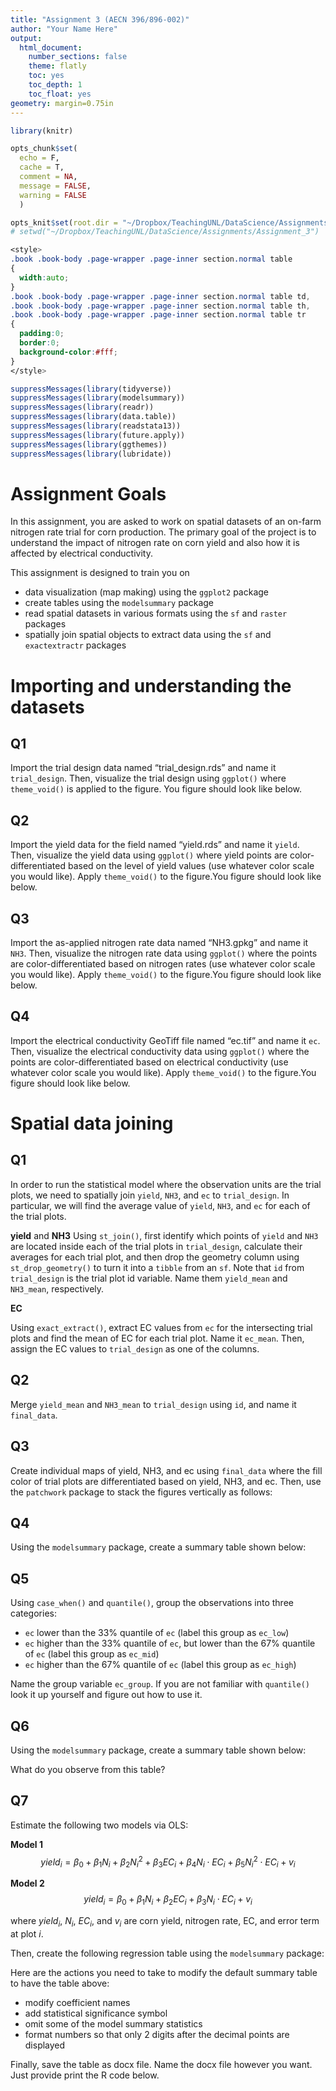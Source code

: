 ```yaml
---
title: "Assignment 3 (AECN 396/896-002)"
author: "Your Name Here"
output:
  html_document:
    number_sections: false
    theme: flatly
    toc: yes
    toc_depth: 1
    toc_float: yes
geometry: margin=0.75in
---
```


```r
library(knitr)

opts_chunk$set(
  echo = F,
  cache = T,
  comment = NA,
  message = FALSE,
  warning = FALSE
  ) 

opts_knit$set(root.dir = "~/Dropbox/TeachingUNL/DataScience/Assignments/Assignment_3")
# setwd("~/Dropbox/TeachingUNL/DataScience/Assignments/Assignment_3")

```
```css
<style>
.book .book-body .page-wrapper .page-inner section.normal table
{
  width:auto;
}
.book .book-body .page-wrapper .page-inner section.normal table td,
.book .book-body .page-wrapper .page-inner section.normal table th,
.book .book-body .page-wrapper .page-inner section.normal table tr
{
  padding:0;
  border:0;
  background-color:#fff;
}
</style>
```

```r
suppressMessages(library(tidyverse))
suppressMessages(library(modelsummary))
suppressMessages(library(readr))
suppressMessages(library(data.table))
suppressMessages(library(readstata13))
suppressMessages(library(future.apply))
suppressMessages(library(ggthemes))
suppressMessages(library(lubridate))
```

# Assignment Goals

In this assignment, you are asked to work on spatial datasets of an on-farm nitrogen rate trial for corn production. The primary goal of the project is to understand the impact of nitrogen rate on corn yield and also how it is affected by electrical conductivity.

This assignment is designed to train you on

+ data visualization (map making) using the `ggplot2` package
+ create tables using the `modelsummary` package
+ read spatial datasets in various formats using the `sf` and `raster` packages
+ spatially join spatial objects to extract data using the `sf` and `exactextractr` packages

# Importing and understanding the datasets

## Q1

Import the trial design data named "trial_design.rds" and name it `trial_design`. Then, visualize the trial design using `ggplot()` where `theme_void()` is applied to the figure. You figure should look like below.   

## Q2 

Import the yield data for the field named "yield.rds" and name it `yield`. Then, visualize the yield data using `ggplot()` where yield points are color-differentiated based on the level of yield values (use whatever color scale you would like). Apply `theme_void()` to the figure.You figure should look like below.   

## Q3 

Import the as-applied nitrogen rate data named "NH3.gpkg" and name it `NH3`. Then, visualize the nitrogen rate data using `ggplot()` where the points are color-differentiated based on nitrogen rates (use whatever color scale you would like). Apply `theme_void()` to the figure.You figure should look like below.   

## Q4

Import the electrical conductivity GeoTiff file named "ec.tif" and name it `ec`. Then, visualize the electrical conductivity data using `ggplot()` where the points are color-differentiated based on electrical conductivity (use whatever color scale you would like). Apply `theme_void()` to the figure.You figure should look like below.   

# Spatial data joining

## Q1

In order to run the statistical model where the observation units are the trial plots, we need to spatially join `yield`, `NH3`, and `ec` to `trial_design`. In particular, we will find the average value of `yield`, `NH3`, and `ec` for each of the trial plots. 

**yield** and **NH3**
Using `st_join()`, first identify which points of `yield` and `NH3` are located inside each of the trial plots in `trial_design`, calculate their averages for each trial plot, and then drop the geometry column using `st_drop_geometry()` to turn it into a `tibble` from an `sf`. Note that `id` from `trial_design` is the trial plot id variable. Name them `yield_mean` and `NH3_mean`, respectively.


**EC**

Using `exact_extract()`, extract EC values from `ec` for the intersecting trial plots and find the mean of EC for each trial plot. Name it `ec_mean`. Then, assign the EC values to `trial_design` as one of the columns.

## Q2 

Merge `yield_mean` and `NH3_mean` to `trial_design` using `id`, and name it `final_data`.

## Q3

Create individual maps of yield, NH3, and ec using `final_data` where the fill color of trial plots are differentiated based on yield, NH3, and ec. Then, use the `patchwork` package to stack the figures vertically as follows:

## Q4

Using the `modelsummary` package, create a summary table shown below:

## Q5

Using `case_when()` and `quantile()`, group the observations into three categories:

+ `ec` lower than the 33% quantile of `ec` (label this group as `ec_low`)
+ `ec` higher than the 33% quantile of `ec`, but lower than the 67% quantile of `ec` (label this group as `ec_mid`)
+ `ec` higher than the 67% quantile of `ec` (label this group as `ec_high`)

Name the group variable `ec_group`. If you are not familiar with `quantile()` look it up yourself and figure out how to use it.

## Q6

Using the `modelsummary` package, create a summary table shown below:

What do you observe from this table? 

## Q7 

Estimate the following two models via OLS:

**Model 1**
$$
yield_i = \beta_0 + \beta_1 N_i + \beta_2 N_i^2 + \beta_3 EC_i + \beta_4 N_i \cdot EC_i + \beta_5 N_i^2 \cdot EC_i + v_i
$$

**Model 2**
$$
yield_i = \beta_0 + \beta_1 N_i + \beta_2 EC_i + \beta_3 N_i \cdot EC_i + v_i
$$

where $yield_i$, $N_i$, $EC_i$, and $v_i$ are corn yield, nitrogen rate, EC, and error term at plot $i$. 

Then, create the following regression table using the `modelsummary` package:

Here are the actions you need to take to modify the default summary table to have the table above:

+ modify coefficient names
+ add statistical significance symbol
+ omit some of the model summary statistics
+ format numbers so that only 2 digits after the decimal points are displayed

Finally, save the table as docx file. Name the docx file however you want. Just provide print the R code below.

